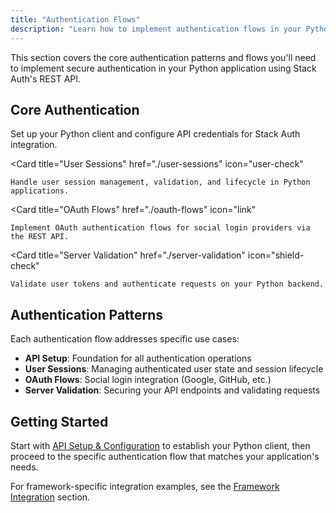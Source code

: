 ```yaml
---
title: "Authentication Flows"
description: "Learn how to implement authentication flows in your Python application using Stack Auth's REST API"
---
```

This section covers the core authentication patterns and flows you'll need to implement secure authentication in your Python application using Stack Auth's REST API.

## Core Authentication

<CardGroup cols={2}>
  <Card 
    title="API Setup & Configuration"
    href="./authentication/api-setup"
    icon="settings"
  >
    Set up your Python client and configure API credentials for Stack Auth integration.
  </Card>
  
  <Card 
    title="User Sessions"
    href="./user-sessions"
    icon="user-check"
  >
    Handle user session management, validation, and lifecycle in Python applications.
  </Card>
  
  <Card 
    title="OAuth Flows"
    href="./oauth-flows"
    icon="link"
  >
    Implement OAuth authentication flows for social login providers via the REST API.
  </Card>
  
  <Card 
    title="Server Validation"
    href="./server-validation"
    icon="shield-check"
  >
    Validate user tokens and authenticate requests on your Python backend.
  </Card>
</CardGroup>

## Authentication Patterns

Each authentication flow addresses specific use cases:

- **API Setup**: Foundation for all authentication operations
- **User Sessions**: Managing authenticated user state and session lifecycle  
- **OAuth Flows**: Social login integration (Google, GitHub, etc.)
- **Server Validation**: Securing your API endpoints and validating requests

## Getting Started

Start with [API Setup & Configuration](./api-setup) to establish your Python client, then proceed to the specific authentication flow that matches your application's needs.

For framework-specific integration examples, see the [Framework Integration](../integration) section.
